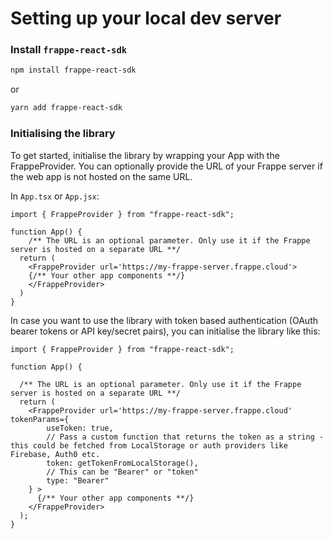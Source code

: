
# Setting up your local dev server

<Steps>
 
### Install `frappe-react-sdk`
     
```bash copy
npm install frappe-react-sdk
```
or
```bash copy
yarn add frappe-react-sdk
```
 
### Initialising the library

To get started, initialise the library by wrapping your App with the FrappeProvider. You can optionally provide the URL of your Frappe server if the web app is not hosted on the same URL.

In `App.tsx` or `App.jsx`:
 
```tsx copy
import { FrappeProvider } from "frappe-react-sdk";

function App() {
    /** The URL is an optional parameter. Only use it if the Frappe server is hosted on a separate URL **/
  return (
    <FrappeProvider url='https://my-frappe-server.frappe.cloud'>
    {/** Your other app components **/}
    </FrappeProvider>
  )
}
```

In case you want to use the library with token based authentication (OAuth bearer tokens or API key/secret pairs), you can initialise the library like this:

```tsx copy
import { FrappeProvider } from "frappe-react-sdk";

function App() {

  /** The URL is an optional parameter. Only use it if the Frappe server is hosted on a separate URL **/
  return (
    <FrappeProvider url='https://my-frappe-server.frappe.cloud' tokenParams={
        useToken: true,
        // Pass a custom function that returns the token as a string - this could be fetched from LocalStorage or auth providers like Firebase, Auth0 etc.
        token: getTokenFromLocalStorage(),
        // This can be "Bearer" or "token"
        type: "Bearer"
    } >
      {/** Your other app components **/}
    </FrappeProvider>
  );
}
```
 
</Steps>